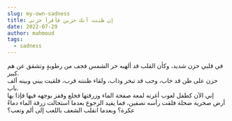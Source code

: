 ```yaml
---
slug: my-own-sadness
title: إن ظننت أنك حزين فأقرأ حزني
date: 2022-07-29
author: mahmoud
tags:
  - sadness
---
```

في قلبي حزن شديد، وكأن القلب قد ألهبه حر الشمس فجف من رطوبةٍ وتشقق عن هم كبير.\
حزن على ظن قد خاب، وحب قد تبخر وذاب، ولقاء ظننته قرب، فلقيت بيني وبينه ألف باب.\
إني الآن كطفل لعوب أغرته لمعة صفحة الماء وزرقتها فخلع وقفز بوجهه فيها فإذا بها أرض صخرية ضحلة فلقت رأسه نصفين، فما يفيد الرجوع بعدما استحالت زرقة الماء دماءً عكرة؟ وبعدما انقلب الشعف باللعب إلى ألم وتعب؟